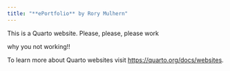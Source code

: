 ```yaml
---
title: "**ePortfolio** by Rory Mulhern"
---
```


This is a Quarto website. Please, please, please work

why you not working!!

To learn more about Quarto websites visit <https://quarto.org/docs/websites>.

